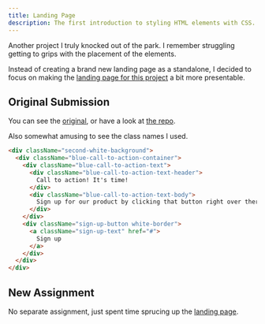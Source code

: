 ```yaml
---
title: Landing Page
description: The first introduction to styling HTML elements with CSS.
---
```


Another project I truly knocked out of the park. I remember struggling getting to grips with the placement of the elements.

Instead of creating a brand new landing page as a standalone, I decided to focus on making the [landing page for this project](/) a bit more presentable.

## Original Submission

You can see the [original](/projects/landing-page/old), or have a look at [the repo](https://github.com/SQUASHD/landing_page).

Also somewhat amusing to see the class names I used.

```html {1-4}
<div className="second-white-background">
  <div className="blue-call-to-action-container">
    <div className="blue-call-to-action-text">
      <div className="blue-call-to-action-text-header">
        Call to action! It's time!
      </div>
      <div className="blue-call-to-action-text-body">
        Sign up for our product by clicking that button right over there!
      </div>
    </div>
    <div className="sign-up-button white-border">
      <a className="sign-up-text" href="#">
        Sign up
      </a>
    </div>
  </div>
</div>
```

## New Assignment

No separate assignment, just spent time sprucing up the [landing page](/).
